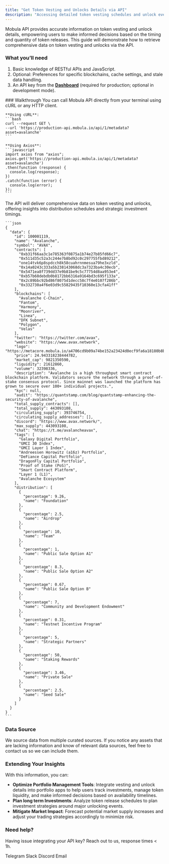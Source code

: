 ```yaml
---
title: "Get Token Vesting and Unlocks Details via API"
description: "Accessing detailed token vesting schedules and unlock events is crucial for investors and developers monitoring token economics and market dynamics."
---
```


Mobula API provides accurate information on token vesting and unlock details, empowering users to make informed decisions based on the timing and quantity of token releases. This guide will demonstrate how to retrieve comprehensive data on token vesting and unlocks via the API.

### What you’ll need

1. Basic knowledge of RESTful APIs and JavaScript.
2. Optional: Preferences for specific blockchains, cache settings, and stale data handling.
3. An API key from the [**Dashboard**](https://admin.mobula.fi/) (required for production; optional in development mode).

<Steps>
### Walkthrough

  <Step title="Execute the API call">
    You can call Mobula API directly from your terminal using cURL or any HTTP client.

    **Using cURL**:
    ```bash
    curl --request GET \
    --url 'https://production-api.mobula.io/api/1/metadata?asset=avalanche'
    ```

    **Using Axios**:
    ```javascript
    import axios from "axios";
    axios.get('https://production-api.mobula.io/api/1/metadata?asset=avalanche')
    .then(function (response) {
      console.log(response);
    })
    .catch(function (error) {
      console.log(error);
    });
    ```

  </Step>

  <Step title="Get your data">
    The API will deliver comprehensive data on token vesting and unlocks, offering insights into distribution schedules and strategic investment timings.

    ```json
    {
      "data": {
        "id": 100001119,
        "name": "Avalanche",
        "symbol": "AVAX",
        "contracts": [
          "0xb31f66aa3c1e785363f0875a1b74e27b85fd66c7",
          "0x511d35c52a3c244e7b8bd92c0c297755fbd89212",
          "one14tvk6p8spdcch8k58cuahrnnmesua79he3xzld",
          "0x14a0243c333a5b238143068dc3a7323ba4c30ecb",
          "0x5471ea8f739dd37e9b81be9c5c77754d8aa953e4",
          "0xb57b60debdb0b8172bb6316a9164bd3c695f133a",
          "0x2c89bbc92bd86f8075d1decc58c7f4e0107f286b",
          "0x332730a4f6e03d9c55829435f10360e13cfa41ff"
        ],
        "blockchains": [
          "Avalanche C-Chain",
          "Fantom",
          "Harmony",
          "Moonriver",
          "Linea",
          "DFK Subnet",
          "Polygon",
          "Velas"
        ],
        "twitter": "https://twitter.com/avax",
        "website": "https://www.avax.network",
        "logo": "https://metacore.mobula.io/a4706cd9b09a74be152a23424d0ecf9fa6a18180b8b4474a2d18e1328178f5d8.png",
        "price": 24.943318238444782,
        "market_cap": 9821350590,
        "liquidity": 21612860,
        "volume": 32398336,
        "description": "Avalanche is a high throughput smart contract blockchain platform. Validators secure the network through a proof-of-stake consensus protocol. Since mainnet was launched the platform has grown to secure over 100+ individual projects.",
        "kyc": null,
        "audit": "https://quantstamp.com/blog/quantstamp-enhancing-the-security-of-avalanche",
        "total_supply_contracts": [],
        "total_supply": 443093108,
        "circulating_supply": 393746754,
        "circulating_supply_addresses": [],
        "discord": "https://www.avax.network/",
        "max_supply": 443093108,
        "chat": "https://t.me/avalancheavax",
        "tags": [
          "Galaxy Digital Portfolio",
          "GMCI 30 Index",
          "GMCI Layer 1 Index",
          "Andreessen Horowitz (a16z) Portfolio",
          "DeFiance Capital Portfolio",
          "DragonFly Capital Portfolio",
          "Proof of Stake (PoS)",
          "Smart Contract Platform",
          "Layer 1 (L1)",
          "Avalanche Ecosystem"
        ],
        "distribution": [
          {
            "percentage": 9.26,
            "name": "Foundation"
          },
          {
            "percentage": 2.5,
            "name": "Airdrop"
          },
          {
            "percentage": 10,
            "name": "Team"
          },
          {
            "percentage": 1,
            "name": "Public Sale Option A1"
          },
          {
            "percentage": 8.3,
            "name": "Public Sale Option A2"
          },
          {
            "percentage": 0.67,
            "name": "Public Sale Option B"
          },
          {
            "percentage": 7,
            "name": "Community and Development Endowment"
          },
          {
            "percentage": 0.31,
            "name": "Testnet Incentive Program"
          },
          {
            "percentage": 5,
            "name": "Strategic Partners"
          },
          {
            "percentage": 50,
            "name": "Staking Rewards"
          },
          {
            "percentage": 3.46,
            "name": "Private Sale"
          },
          {
            "percentage": 2.5,
            "name": "Seed Sale"
          }
        ]
      }
    }
    ```
  </Step>
</Steps>

### Data Source

We source data from multiple curated sources. If you notice any assets that are lacking information and know of relevant data sources, feel free to contact us so we can include them.

### Extending Your Insights

With this information, you can:

- **Optimize Portfolio Management Tools**: Integrate vesting and unlock details into portfolio apps to help users track investments, manage token liquidity, and make informed decisions based on availability timelines.
- **Plan long term Investments**: Analyze token release schedules to plan investment strategies around major unlocking events.
- **Mitigate Market Impact**: Forecast potential market supply increases and adjust your trading strategies accordingly to minimize risk.

### Need help?

Having issue integrating your API key? Reach out to us, response times < 1h.

<CardGroup>
  <Card title="Support" icon="Telegram" href="https://t.me/MobulaConnectBot">
    Telegram
  </Card>
  <Card title="Support" icon="Slack" href="https://join.slack.com/t/mobulaapi/shared_invite/zt-29zrrpjnl-I0tyD73sy7zKy8q~KLL3Ug">
    Slack
  </Card>
  <Card title="Support" icon="Discord" href="https://discord.gg/JVT7xKm3AD">
    Discord
  </Card>
  <Card title="Email Support" icon="envelope" href="mailto:contact@mobulalabs.org">
    Email
  </Card>
</CardGroup> 